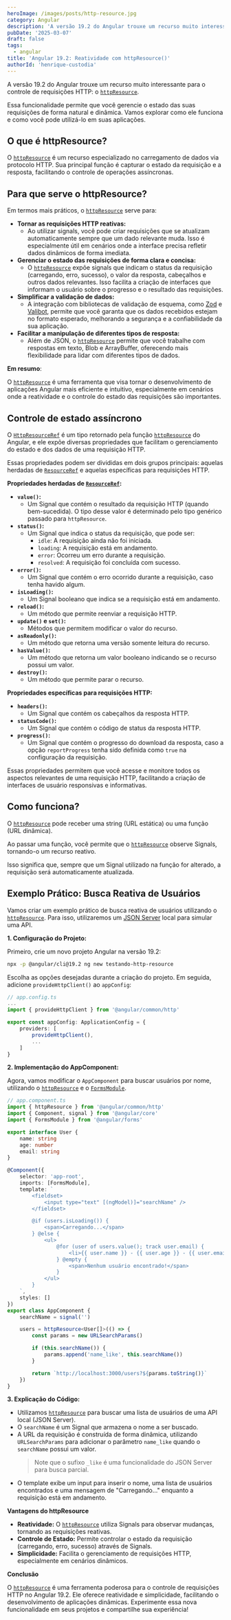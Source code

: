 ```yaml
---
heroImage: /images/posts/http-resource.jpg
category: Angular
description: 'A versão 19.2 do Angular trouxe um recurso muito interessante para o controle de requisições HTTP: o `httpResource`. Essa funcionalidade permite que você gerencie o estado das suas requisições de forma natural e dinâmica. Vamos explorar como ele funciona e como você pode utilizá-lo em suas aplicações.'
pubDate: '2025-03-07'
draft: false
tags:
  - angular
title: 'Angular 19.2: Reatividade com httpResource()'
authorId: 'henrique-custodia'
---
```



A versão 19.2 do Angular trouxe um recurso muito interessante para o controle de requisições HTTP: o [`httpResource`](https://angular.dev/api/common/http/httpResource).

Essa funcionalidade permite que você gerencie o estado das suas requisições de forma natural e dinâmica. Vamos explorar como ele funciona e como você pode utilizá-lo em suas aplicações.

> <EmbedYtVideo src='https://www.youtube.com/embed/y2O_nGIpz0w?si=jKs3IsTv8hZM3z9r' />

## O que é httpResource?

O [`httpResource`](https://angular.dev/api/common/http/httpResource) é um recurso especializado no carregamento de dados via protocolo HTTP. Sua principal função é capturar o estado da requisição e a resposta, facilitando o controle de operações assíncronas.

## Para que serve o httpResource?

Em termos mais práticos, o [`httpResource`](https://angular.dev/api/common/http/httpResource) serve para:

- **Tornar as requisições HTTP reativas:**
  - Ao utilizar signals, você pode criar requisições que se atualizam automaticamente sempre que um dado relevante muda. Isso é especialmente útil em cenários onde a interface precisa refletir dados dinâmicos de forma imediata.
- **Gerenciar o estado das requisições de forma clara e concisa:**
  - O [`httpResource`](https://angular.dev/api/common/http/httpResource) expõe signals que indicam o status da requisição (carregando, erro, sucesso), o valor da resposta, cabeçalhos e outros dados relevantes. Isso facilita a criação de interfaces que informam o usuário sobre o progresso e o resultado das requisições.
- **Simplificar a validação de dados:**
  - A integração com bibliotecas de validação de esquema, como [Zod](https://zod.dev/) e [Valibot](https://valibot.dev/), permite que você garanta que os dados recebidos estejam no formato esperado, melhorando a segurança e a confiabilidade da sua aplicação.
- **Facilitar a manipulação de diferentes tipos de resposta:**
  - Além de JSON, o [`httpResource`](https://angular.dev/api/common/http/httpResource) permite que você trabalhe com respostas em texto, Blob e ArrayBuffer, oferecendo mais flexibilidade para lidar com diferentes tipos de dados.

**Em resumo**:

O [`httpResource`](https://angular.dev/api/common/http/httpResource) é uma ferramenta que visa tornar o desenvolvimento de aplicações Angular mais eficiente e intuitivo, especialmente em cenários onde a reatividade e o controle do estado das requisições são importantes.

## Controle de estado assíncrono

O [`HttpResourceRef`](https://angular.dev/api/common/http/HttpResourceRef#) é um tipo retornado pela função [`httpResource`](https://angular.dev/api/common/http/httpResource) do Angular, e ele expõe diversas propriedades que facilitam o gerenciamento do estado e dos dados de uma requisição HTTP.

Essas propriedades podem ser divididas em dois grupos principais: aquelas herdadas de [`ResourceRef`](https://angular.dev/api/core/ResourceRef) e aquelas específicas para requisições HTTP.

**Propriedades herdadas de [`ResourceRef`](https://angular.dev/api/core/ResourceRef):**

- **`value()`:**
  - Um Signal que contém o resultado da requisição HTTP (quando bem-sucedida). O tipo desse valor é determinado pelo tipo genérico passado para `httpResource`.
- **`status()`:**
  - Um Signal que indica o status da requisição, que pode ser:
    - `idle`: A requisição ainda não foi iniciada.
    - `loading`: A requisição está em andamento.
    - `error`: Ocorreu um erro durante a requisição.
    - `resolved`: A requisição foi concluída com sucesso.
- **`error()`:**
  - Um Signal que contém o erro ocorrido durante a requisição, caso tenha havido algum.
- **`isLoading()`:**
  - Um Signal booleano que indica se a requisição está em andamento.
- **`reload()`:**
  - Um método que permite reenviar a requisição HTTP.
- **`update()` e `set()`:**
  - Métodos que permitem modificar o valor do recurso.
- **`asReadonly()`:**
  - Um método que retorna uma versão somente leitura do recurso.
- **`hasValue()`:**
  - Um método que retorna um valor booleano indicando se o recurso possui um valor.
- **`destroy()`:**
  - Um método que permite parar o recurso.

**Propriedades específicas para requisições HTTP:**

- **`headers()`:**
  - Um Signal que contém os cabeçalhos da resposta HTTP.
- **`statusCode()`:**
  - Um Signal que contém o código de status da resposta HTTP.
- **`progress()`:**
  - Um Signal que contém o progresso do download da resposta, caso a opção `reportProgress` tenha sido definida como `true` na configuração da requisição.

Essas propriedades permitem que você acesse e monitore todos os aspectos relevantes de uma requisição HTTP, facilitando a criação de interfaces de usuário responsivas e informativas.

## Como funciona?

O [`httpResource`](https://angular.dev/api/common/http/httpResource) pode receber uma string (URL estática) ou uma função (URL dinâmica).

Ao passar uma função, você permite que o [`httpResource`](https://angular.dev/api/common/http/httpResource) observe Signals, tornando-o um recurso reativo.

Isso significa que, sempre que um Signal utilizado na função for alterado, a requisição será automaticamente atualizada.

<Ads />

## Exemplo Prático: Busca Reativa de Usuários

Vamos criar um exemplo prático de busca reativa de usuários utilizando o [`httpResource`](https://angular.dev/api/common/http/httpResource). Para isso, utilizaremos um [JSON Server](https://github.com/typicode/json-server/tree/v0) local para simular uma API.

**1. Configuração do Projeto:**

Primeiro, crie um novo projeto Angular na versão 19.2:

```bash
npx -p @angular/cli@19.2 ng new testando-http-resource
```

Escolha as opções desejadas durante a criação do projeto. Em seguida, adicione `provideHttpClient()` ao `appConfig`:

```typescript
// app.config.ts
...
import { provideHttpClient } from '@angular/common/http'

export const appConfig: ApplicationConfig = {
	providers: [
		provideHttpClient(),
		...
	]
}
```

**2. Implementação do AppComponent:**

Agora, vamos modificar o `AppComponent` para buscar usuários por nome, utilizando o [`httpResource`](https://angular.dev/api/common/http/httpResource) e o [`FormsModule`](https://angular.dev/api/forms/FormsModule#).

```typescript
// app.component.ts
import { httpResource } from '@angular/common/http'
import { Component, signal } from '@angular/core'
import { FormsModule } from '@angular/forms'

export interface User {
	name: string
	age: number
	email: string
}

@Component({
	selector: 'app-root',
	imports: [FormsModule],
	template: `
		<fieldset>
			<input type="text" [(ngModel)]="searchName" />
		</fieldset>

		@if (users.isLoading()) {
			<span>Carregando...</span>
		} @else {
			<ul>
				@for (user of users.value(); track user.email) {
					<li>{{ user.name }} - {{ user.age }} - {{ user.email }}</li>
				} @empty {
					<span>Nenhum usuário encontrado!</span>
				}
			</ul>
		}
	`,
	styles: []
})
export class AppComponent {
	searchName = signal('')

	users = httpResource<User[]>(() => {
		const params = new URLSearchParams()

		if (this.searchName()) {
			params.append('name_like', this.searchName())
		}

		return `http://localhost:3000/users?${params.toString()}`
	})
}
```

**3. Explicação do Código:**

- Utilizamos [`httpResource`](https://angular.dev/api/common/http/httpResource) para buscar uma lista de usuários de uma API local (JSON Server).
- O `searchName` é um Signal que armazena o nome a ser buscado.
- A URL da requisição é construída de forma dinâmica, utilizando `URLSearchParams` para adicionar o parâmetro `name_like` quando o `searchName` possui um valor.
  > Note que o sufixo `_like` é uma funcionalidade do JSON Server para busca parcial.
- O template exibe um input para inserir o nome, uma lista de usuários encontrados e uma mensagem de "Carregando..." enquanto a requisição está em andamento.

**Vantagens do httpResource**

- **Reatividade:** O [`httpResource`](https://angular.dev/api/common/http/httpResource) utiliza Signals para observar mudanças, tornando as requisições reativas.
- **Controle de Estado:** Permite controlar o estado da requisição (carregando, erro, sucesso) através de Signals.
- **Simplicidade:** Facilita o gerenciamento de requisições HTTP, especialmente em cenários dinâmicos.

**Conclusão**

O [`httpResource`](https://angular.dev/api/common/http/httpResource) é uma ferramenta poderosa para o controle de requisições HTTP no Angular 19.2. Ele oferece reatividade e simplicidade, facilitando o desenvolvimento de aplicações dinâmicas. Experimente essa nova funcionalidade em seus projetos e compartilhe sua experiência!
